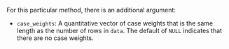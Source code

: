 For this particular method, there is an additional argument: 

- `case_weights`: A quantitative vector of case weights that is the same length as the number of rows in `data`. The default of `NULL` indicates that there are no case weights.

